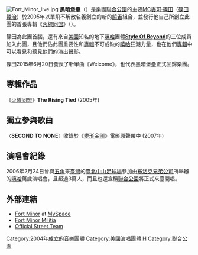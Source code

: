 {{Unreferenced|time=2015-08-30T08:07:15+00:00}}
{{noteTA
|G1=Linkin
|G2=Show
|G3=Music
}}
{{藝人
| 姓名 = 黑暗堡壘
| 類型 = 組合
| 圖片 = Fort_Minor_Logo.jpg 
| 圖片簡介 =黑暗堡壘樂團標誌
| 圖片尺寸 = 
| 英文名 = Fort Minor
| 國籍 = {{US}}[[加州|加州]][[洛杉磯|洛杉磯]]
| 活躍年代 = 2005年－2006年,2015年-現在
| 音樂類型 = [[饒舌|饒舌]]
| 唱片公司 = [[華納兄弟唱片公司|華納兄弟唱片]]<br />[[Machine_Shop_Recordings|机动店唱片公司]]
| 相關團體 = [[聯合公園|聯合公園]] <br>
[[Style_of_Beyond|Style of Beyond]]
| 網站 = {{URL|www.fortminor.com}}
}}
[[File:Fort_Minor_live.jpg|thumb]]
'''黑暗堡壘'''（'''{{lang-en|Fort Mi-{}-nor}}'''）是樂團[[聯合公園|聯合公園]]的主要[[MC_(音樂)|MC]][[麥可·篠田|麥可·篠田]]（[[篠田賢治|篠田賢治]]）於2005年以單飛不解散名義創立的新的[[饒舌|饒舌]]組合，並發行他自己所創立此團的首張專輯《[[火線同盟|火線同盟]]》（'''{{lang|en|The Rising Tied}}'''）。

篠田為此團首腦，還有來自[[美國|美國]]知名的地下[[嘻哈|嘻哈]]團體'''[[Style_Of_Beyond|Style Of Beyond]]'''的三位成員加入此團，且他們佔此團重要性和[[專輯|專輯]]不可或缺的[[嘻哈|嘻哈]]狂潮力量，也在他們[[專輯|專輯]]中可以看見和聽見他們的演出聲影。

篠田2015年6月20日發表了新單曲《Welcome》，也代表黑暗堡壘正式回歸樂團。

== 專輯作品 ==
《[[火線同盟|火線同盟]]》'''The Rising Tied''' (2005年)

== 獨立參與歌曲 ==
〈'''SECOND TO NONE'''〉收錄於《[[變形金剛|變形金剛]]》電影原聲帶中 (2007年)

== 演唱會紀錄 ==
2006年2月24日曾與[[五角|五角]]來[[臺灣|臺灣]]的[[臺北中山足球場|臺北中山足球場]]參加由[[布洛克兄弟公司|布洛克兄弟公司]]所舉辦的[[嘻哈|嘻哈]]萬歲演唱會，且超過3萬人，而且也還宣稱[[聯合公園|聯合公園]]將正式來臺開唱。

== 外部連結 ==
* [http://www.myspace.com/fortminor Fort Minor]{{Wayback|url=http://www.myspace.com/fortminor |date=20081229125603 }} at [[MySpace|MySpace]]
* [https://web.archive.org/web/20090628223734/http://www.fortminormilitia.com/ Fort Minor Militia]
* [http://www.fmstreetteam.com/ Official Street Team]{{Wayback|url=http://www.fmstreetteam.com/ |date=20080704065451 }}

{{Authority control}}
{{DEFAULTSORT:Fort Minor}}

[[Category:2004年成立的音樂團體|Category:2004年成立的音樂團體]]
[[Category:美國演唱團體|Category:美國演唱團體]]
[[Category:美國嘻哈團體|H]]
[[Category:聯合公園|Category:聯合公園]]